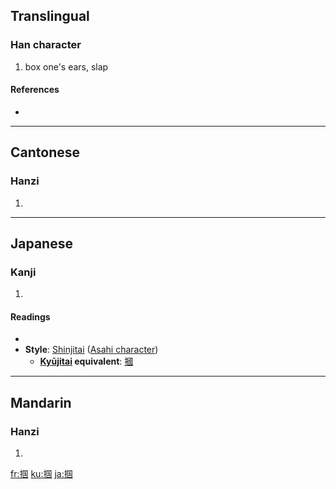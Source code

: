 {{see|摑}}
==Translingual==

===Han character===
{{Han char|rn=64|rad=手|as=08|sn=11|four=|canj=手田一戈 (QWMI)}}

# box one's ears, slap

====References====
* {{Han ref|kx=0440.181|hdz=31897.010|uh=63B4|ud=25524}}

----

==Cantonese==

===Hanzi===
{{yue-hanzi|jyut=|y=gwaak3}}

# {{defn|Cantonese}}

----

==Japanese==

===Kanji===
{{ja-kanji|grade=|rs=手08}}

# {{defn|Japanese}}

====Readings====
* {{ja-readings|on=[[かく]] (kaku)|kun=[[つかむ]] (tsukamu), [[つかみ]] (tsukami)}}
* '''Style''': [[shinjitai|Shinjitai]] ([[Wikipedia:Asahi characters|Asahi character]])
** '''[[Kyūjitai]] equivalent''': [[摑]]

----

==Mandarin==

===Hanzi===
{{cmn-hanzi|tra=摑|pin=[[guó]] ([[guo2]])|wg=kuo<sup>2</sup>}}

# {{defn|Mandarin}}

[[fr:掴]]
[[ku:掴]]
[[ja:掴]]